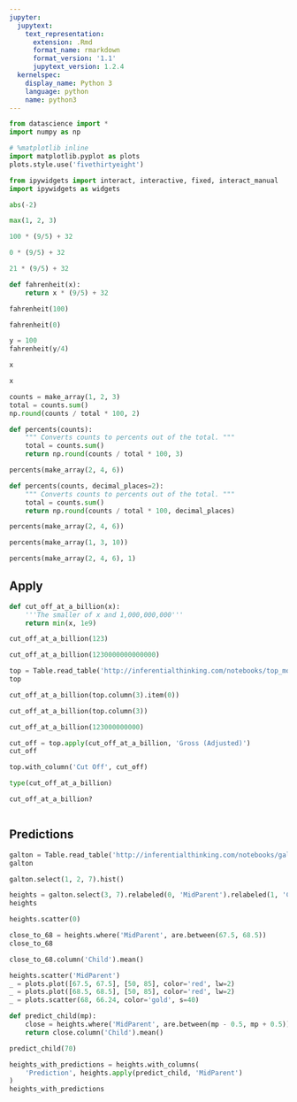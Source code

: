 ```yaml
---
jupyter:
  jupytext:
    text_representation:
      extension: .Rmd
      format_name: rmarkdown
      format_version: '1.1'
      jupytext_version: 1.2.4
  kernelspec:
    display_name: Python 3
    language: python
    name: python3
---
```


```python
from datascience import *
import numpy as np

# %matplotlib inline
import matplotlib.pyplot as plots
plots.style.use('fivethirtyeight')

from ipywidgets import interact, interactive, fixed, interact_manual
import ipywidgets as widgets
```

```python
abs(-2)
```

```python
max(1, 2, 3)
```

```python
100 * (9/5) + 32
```

```python
0 * (9/5) + 32
```

```python
21 * (9/5) + 32
```

```python
def fahrenheit(x):
    return x * (9/5) + 32
```

```python
fahrenheit(100)
```

```python
fahrenheit(0)
```

```python
y = 100
fahrenheit(y/4)
```

```python
x
```

```python
x
```

```python
counts = make_array(1, 2, 3)
total = counts.sum()
np.round(counts / total * 100, 2)
```

```python
def percents(counts):
    """ Converts counts to percents out of the total. """
    total = counts.sum()
    return np.round(counts / total * 100, 3)
```

```python
percents(make_array(2, 4, 6))
```

```python
def percents(counts, decimal_places=2):
    """ Converts counts to percents out of the total. """
    total = counts.sum()
    return np.round(counts / total * 100, decimal_places)
```

```python
percents(make_array(2, 4, 6))
```

```python
percents(make_array(1, 3, 10))
```

```python
percents(make_array(2, 4, 6), 1)
```

## Apply

```python
def cut_off_at_a_billion(x):
    '''The smaller of x and 1,000,000,000'''
    return min(x, 1e9)
```

```python
cut_off_at_a_billion(123)
```

```python
cut_off_at_a_billion(1230000000000000)
```

```python
top = Table.read_table('http://inferentialthinking.com/notebooks/top_movies.csv').where('Studio', 'Fox')
top
```

```python
cut_off_at_a_billion(top.column(3).item(0))
```

```python
cut_off_at_a_billion(top.column(3))
```

```python
cut_off_at_a_billion(123000000000)
```

```python
cut_off = top.apply(cut_off_at_a_billion, 'Gross (Adjusted)')
cut_off
```

```python
top.with_column('Cut Off', cut_off)
```

```python
type(cut_off_at_a_billion)
```

```python
cut_off_at_a_billion?
```

```python

```

## Predictions

```python
galton = Table.read_table('http://inferentialthinking.com/notebooks/galton.csv')
galton
```

```python
galton.select(1, 2, 7).hist()
```

```python
heights = galton.select(3, 7).relabeled(0, 'MidParent').relabeled(1, 'Child')
heights
```

```python
heights.scatter(0)
```

```python
close_to_68 = heights.where('MidParent', are.between(67.5, 68.5))
close_to_68
```

```python
close_to_68.column('Child').mean()
```

```python
heights.scatter('MidParent')
_ = plots.plot([67.5, 67.5], [50, 85], color='red', lw=2)
_ = plots.plot([68.5, 68.5], [50, 85], color='red', lw=2)
_ = plots.scatter(68, 66.24, color='gold', s=40)
```

```python
def predict_child(mp):
    close = heights.where('MidParent', are.between(mp - 0.5, mp + 0.5))
    return close.column('Child').mean()
```

```python
predict_child(70)
```

```python
heights_with_predictions = heights.with_columns(
    'Prediction', heights.apply(predict_child, 'MidParent')
)
heights_with_predictions
```

```python

```

```python

```
